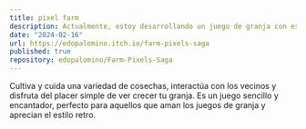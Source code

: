 ```yaml
---
title: pixel farm
description: Actualmente, estoy desarrollando un juego de granja con estilo retro en PICO-8.
date: "2024-02-16"
url: https://edopalomino.itch.io/farm-pixels-saga
published: true
repository: edopalomino/Farm-Pixels-Saga  
---
```



Cultiva y cuida una variedad de cosechas, interactúa con los vecinos y disfruta del placer simple de ver crecer tu granja. Es un juego sencillo y encantador, perfecto para aquellos que aman los juegos de granja y aprecian el estilo retro.
